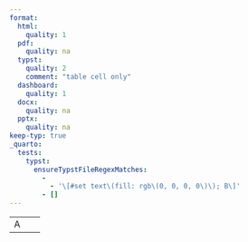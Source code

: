 ```yaml
---
format:
  html:
    quality: 1
  pdf:
    quality: na
  typst:
    quality: 2
    comment: "table cell only"
  dashboard:
    quality: 1
  docx:
    quality: na
  pptx:
    quality: na
keep-typ: true
_quarto:
  tests:
    typst:
      ensureTypstFileRegexMatches:
        -
          - '\[#set text\(fill: rgb\(0, 0, 0, 0\)\); B\]'
        - []
---
```


```{=html}
<table>
    <tr><td>A</td><td style="color: transparent;">B</td></tr>
</table>
```

